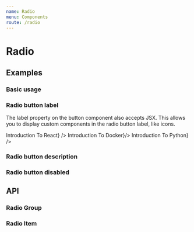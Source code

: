 ```yaml
---
name: Radio
menu: Components
route: /radio
---
```



# Radio

## Examples

### Basic usage

<Playground>
  <Radio.Group name="basic" defaultValue="react">
    <Radio.Item value="react" label="Introduction To React" />
    <Radio.Item value="docker" label="Introduction To Docker" />
    <Radio.Item value="python" label="Introuction To Python" />
  </Radio.Group>
</Playground>

### Radio button label

The label property on the button component also accepts JSX. This allows you to display custom components in the radio button label, like icons.

<Playground>
  <Radio.Group name="label" defaultValue="react">
    <Radio.Item value="react" label={<React.Fragment><Loader color="orange" style={{marginRight: '4px'}} />Introduction To React</React.Fragment>} />
    <Radio.Item value="docker" label={<React.Fragment><Loader color="orange" style={{marginRight: '4px'}} />Introduction To Docker</React.Fragment>}/>
    <Radio.Item value="python" label={<React.Fragment><Loader color="orange" style={{marginRight: '4px'}} />Introduction To Python</React.Fragment>} />
  </Radio.Group>
</Playground>

### Radio button description

<Playground>
  <Radio.Group name="description" defaultValue="react">
    <Radio.Item value="react" label="Introduction To React" description="This course is for React newbies and anyone looking to build a solid foundation. It’s designed to teach you everything you need to start building web applications in React right away."/>
    <Radio.Item value="docker" label="Introduction To Docker" description="In this course we will take a simple Node.js app that connects to a MongoDB database and uses an Express web server, and how to properly “Dockerize” the app."/>
    <Radio.Item value="python" label="Introuction To Python" description="At the end of this course, you’ll have a great working knowledge of Python, fully capable of creating your own Python projects from scratch or jumping into an existing application."/>
  </Radio.Group>
</Playground>

### Radio button disabled

<Playground>
  <Radio.Group name="description" defaultValue="react">
    <Radio.Item isDisabled value="react" label="Introduction To React" description="This course is for React newbies and anyone looking to build a solid foundation. It’s designed to teach you everything you need to start building web applications in React right away."/>
    <Radio.Item isDisabled value="docker" label="Introduction To Docker" description="In this course we will take a simple Node.js app that connects to a MongoDB database and uses an Express web server, and how to properly “Dockerize” the app."/>
    <Radio.Item isDisabled value="python" label="Introuction To Python" description="At the end of this course, you’ll have a great working knowledge of Python, fully capable of creating your own Python projects from scratch or jumping into an existing application."/>
  </Radio.Group>
</Playground>

## API

### Radio Group

<Props of={Radio.Group} />

### Radio Item

<Props of={Radio.Item} />
